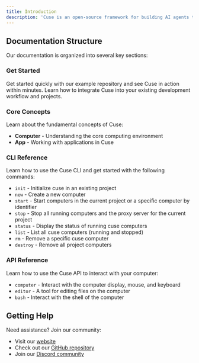 ```yaml
---
title: Introduction
description: 'Cuse is an open-source framework for building AI agents that can interact with computers.'
---
```


## Documentation Structure

Our documentation is organized into several key sections:

### Get Started
<CardGroup cols={2}>
  <Card
    title="Quick Start Example" 
    icon="rocket"
    href="/quickstart#quick-start-example"
  >
    Get started quickly with our example repository and see Cuse in action within minutes.
  </Card>
  <Card
    title="Add to Existing Project"
    icon="square-plus"
    href="/quickstart#add-to-existing-project"
  >
    Learn how to integrate Cuse into your existing development workflow and projects.
  </Card>
</CardGroup>

### Core Concepts
Learn about the fundamental concepts of Cuse:
- **Computer** - Understanding the core computing environment
- **App** - Working with applications in Cuse

### CLI Reference
Learn how to use the Cuse CLI and get started with the following commands:
- `init` - Initialize cuse in an existing project
- `new` - Create a new computer
- `start` - Start computers in the current project or a specific computer by identifier
- `stop` - Stop all running computers and the proxy server for the current project
- `status` - Display the status of running cuse computers
- `list` - List all cuse computers (running and stopped)
- `rm` - Remove a specific cuse computer
- `destroy` - Remove all project computers

### API Reference
Learn how to use the Cuse API to interact with your computer:
- `computer` - Interact with the computer display, mouse, and keyboard
- `editor` - A tool for editing files on the computer
- `bash` - Interact with the shell of the computer

## Getting Help

Need assistance? Join our community:
- Visit our [website](https://cuse.dev)
- Check out our [GitHub repository](https://github.com/cuse-dev/cuse)
- Join our [Discord community](https://discord.gg/56svtW9M)

